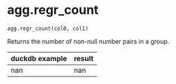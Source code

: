 # agg.regr_count { #duckops.agg.regr_count }

`agg.regr_count(col0, col1)`

Returns the number of non-null number pairs in a group.

| duckdb example | result |
| -------------- | ------ |
| nan | nan |
